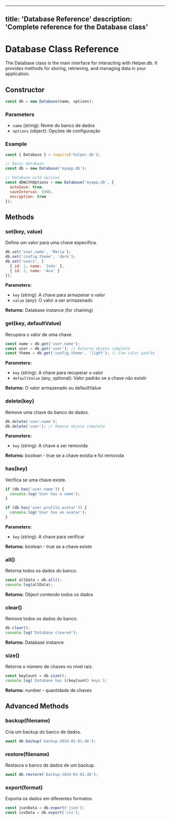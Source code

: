 
---
title: 'Database Reference'
description: 'Complete reference for the Database class'
---

# Database Class Reference

The Database class is the main interface for interacting with Helper.db. It provides methods for storing, retrieving, and managing data in your application.

## Constructor

```javascript title="Constructor"
const db = new Database(name, options);
```

### Parameters

- `name` (string): Nome do banco de dados
- `options` (object): Opções de configuração

### Example

```javascript title="Creating Database Instance"
const { Database } = require('helper.db');

// Basic database
const db = new Database('myapp.db');

// Database with options
const dbWithOptions = new Database('myapp.db', {
  autoSave: true,
  saveInterval: 5000,
  encryption: true
});
```

## Methods

### set(key, value)

Define um valor para uma chave específica.

```javascript title="set() method"
db.set('user.name', 'Maria');
db.set('config.theme', 'dark');
db.set('users', [
  { id: 1, name: 'João' },
  { id: 2, name: 'Ana' }
]);
```

**Parameters:**
- `key` (string): A chave para armazenar o valor
- `value` (any): O valor a ser armazenado

**Returns:** Database instance (for chaining)

### get(key, defaultValue)

Recupera o valor de uma chave.

```javascript title="get() method"
const name = db.get('user.name');
const user = db.get('user'); // Retorna objeto completo
const theme = db.get('config.theme', 'light'); // Com valor padrão
```

**Parameters:**
- `key` (string): A chave para recuperar o valor
- `defaultValue` (any, optional): Valor padrão se a chave não existir

**Returns:** O valor armazenado ou defaultValue

### delete(key)

Remove uma chave do banco de dados.

```javascript title="delete() method"
db.delete('user.name');
db.delete('user'); // Remove objeto completo
```

**Parameters:**
- `key` (string): A chave a ser removida

**Returns:** boolean - true se a chave existia e foi removida

### has(key)

Verifica se uma chave existe.

```javascript title="has() method"
if (db.has('user.name')) {
  console.log('User has a name');
}

if (db.has('user.profile.avatar')) {
  console.log('User has an avatar');
}
```

**Parameters:**
- `key` (string): A chave para verificar

**Returns:** boolean - true se a chave existe

### all()

Retorna todos os dados do banco.

```javascript title="all() method"
const allData = db.all();
console.log(allData);
```

**Returns:** Object contendo todos os dados

### clear()

Remove todos os dados do banco.

```javascript title="clear() method"
db.clear();
console.log('Database cleared');
```

**Returns:** Database instance

### size()

Retorna o número de chaves no nível raiz.

```javascript title="size() method"
const keyCount = db.size();
console.log(`Database has ${keyCount} keys`);
```

**Returns:** number - quantidade de chaves

## Advanced Methods

### backup(filename)

Cria um backup do banco de dados.

```javascript title="backup() method"
await db.backup('backup-2024-01-01.db');
```

### restore(filename)

Restaura o banco de dados de um backup.

```javascript title="restore() method"
await db.restore('backup-2024-01-01.db');
```

### export(format)

Exporta os dados em diferentes formatos.

```javascript title="export() method"
const jsonData = db.export('json');
const csvData = db.export('csv');
```
